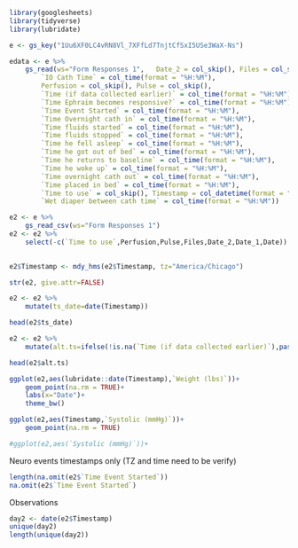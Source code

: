 ```r
library(googlesheets)
library(tidyverse)
library(lubridate)
```
```r
e <- gs_key("1Uu6XF0LC4vRN8Vl_7XFfLd7TnjtCfSxI5USe3WaX-Ns")
```
 
```r

edata <- e %>%
    gs_read(ws="Form Responses 1",   Date_2 = col_skip(), Files = col_skip(), 
        `IO Cath Time` = col_time(format = "%H:%M"), 
        Perfusion = col_skip(), Pulse = col_skip(), 
        `Time (if data collected earlier)` = col_time(format = "%H:%M"), 
        `Time Ephraim becomes responsive?` = col_time(format = "%H:%M"), 
        `Time Event Started` = col_time(format = "%H:%M"), 
        `Time Overnight cath in` = col_time(format = "%H:%M"), 
        `Time fluids started` = col_time(format = "%H:%M"), 
        `Time fluids stopped` = col_time(format = "%H:%M"), 
        `Time he fell asleep` = col_time(format = "%H:%M"), 
        `Time he got out of bed` = col_time(format = "%H:%M"), 
        `Time he returns to baseline` = col_time(format = "%H:%M"), 
        `Time he woke up` = col_time(format = "%H:%M"), 
        `Time overnight cath out` = col_time(format = "%H:%M"), 
        `Time placed in bed` = col_time(format = "%H:%M"), 
        `Time to use` = col_skip(), Timestamp = col_datetime(format = "%m/%d/%Y %H:%M"), 
        `Wet diaper between cath time` = col_time(format = "%H:%M"))
```
 

```r
e2 <- e %>%
    gs_read_csv(ws="Form Responses 1")
e2 <- e2 %>%
    select(-c(`Time to use`,Perfusion,Pulse,Files,Date_2,Date_1,Date))
    
```
```r
e2$Timestamp <- mdy_hms(e2$Timestamp, tz="America/Chicago")
```

```r
str(e2, give.attr=FALSE)
```
 
```r
e2 <- e2 %>%
    mutate(ts_date=date(Timestamp))
```
```r

head(e2$ts_date)

```
```r
e2 <- e2 %>%
    mutate(alt.ts=ifelse(!is.na(`Time (if data collected earlier)`),paste0(ts_date,`Time (if data collected earlier)`),NA))

```
```r
head(e2$alt.ts)
```

```r
ggplot(e2,aes(lubridate::date(Timestamp),`Weight (lbs)`))+
    geom_point(na.rm = TRUE)+
    labs(x="Date")+
    theme_bw()
```
```r
ggplot(e2,aes(Timestamp,`Systolic (mmHg)`))+
    geom_point(na.rm = TRUE)
```
```r
#ggplot(e2,aes(`Systolic (mmHg)`))+
```
 
 Neuro events
 timestamps only (TZ and time need to be verify)
```r
length(na.omit(e2$`Time Event Started`))
na.omit(e2$`Time Event Started`)
```

Observations
```r
day2 <- date(e2$Timestamp)
unique(day2)
length(unique(day2))
```



 